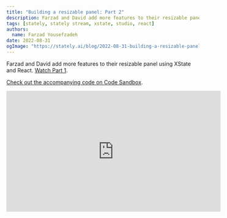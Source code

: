 ```yaml
---
title: "Building a resizable panel: Part 2"
description: Farzad and David add more features to their resizable panel using XState and React.
tags: [stately, stately stream, xstate, studio, react]
authors:
  name: Farzad Yousefzadeh
date: 2022-08-31
ogImage: "https://stately.ai/blog/2022-08-31-building-a-resizable-panel.png"
---
```


Farzad and David add more features to their resizable panel using XState and React. [Watch Part 1](./building-a-resizable-panel).

[Check out the accompanying code on Code Sandbox](https://codesandbox.io/s/resizable-panel-example-jjgkzl?file=/src/index.tsx).

<iframe width="560" height="315" src="https://www.youtube-nocookie.com/embed/OoE9DykTDC8?controls=0" title="YouTube video player" frameborder="0" allow="accelerometer; autoplay; clipboard-write; encrypted-media; gyroscope; picture-in-picture; web-share" allowfullscreen></iframe>